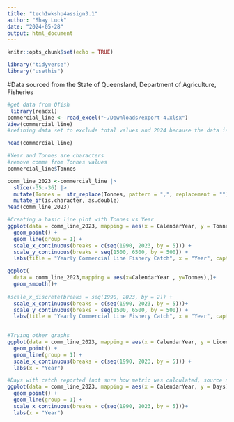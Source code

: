 ```yaml
---
title: "tech1wkshp4assign3.1"
author: "Shay Luck"
date: "2024-05-28"
output: html_document
---
```


```r
knitr::opts_chunk$set(echo = TRUE)
```

```r
library("tidyverse")
library("usethis")
```

#Data sourced from the State of Queensland, Department of Agriculture, Fisheries


```r
#get data from Qfish
 library(readxl)
commercial_line <- read_excel("~/Downloads/export-4.xlsx")
View(commercial_line)
#refining data set to exclude total values and 2024 because the data is still incomplete for that year
```


```r
head(commercial_line)
```



```r
#Year and Tonnes are characters
#remove comma from Tonnes values 
commercial_line$Tonnes
```

```r
comm_line_2023 <-commercial_line |>
  slice(-35:-36) |>
  mutate(Tonnes =  str_replace(Tonnes, pattern = ",", replacement = ""))|>
  mutate_if(is.character, as.double)
head(comm_line_2023)
```



```r
#Creating a basic line plot with Tonnes vs Year
ggplot(data = comm_line_2023, mapping = aes(x = CalendarYear, y = Tonnes)) +
  geom_point() +
  geom_line(group = 1) +
  scale_x_continuous(breaks = c(seq(1990, 2023, by = 5))) + 
  scale_y_continuous(breaks = seq(1500, 6500, by = 500)) +
  labs(title = "Yearly Commercial Line Fishery Catch", x = "Year", caption = "Data from the State of Queensland, Department of Agriculture, Fisheries")
```
```r
ggplot(
  data = comm_line_2023,mapping = aes(x=CalendarYear , y=Tonnes),)+
  geom_smooth()+
  
#scale_x_discrete(breaks = seq(1990, 2023, by = 2)) + 
  scale_x_continuous(breaks = c(seq(1990, 2023, by = 5)))+
  scale_y_continuous(breaks = seq(1500, 6500, by = 500)) +
  labs(title = "Yearly Commercial Line Fishery Catch", x = "Year", caption = "Data from the State of Queensland, Department of Agriculture, Fisheries")
  
```



```r
#Trying other graphs 
ggplot(data = comm_line_2023, mapping = aes(x = CalendarYear, y = Licences)) +
  geom_point() +
  geom_line(group = 1) +
  scale_x_continuous(breaks = c(seq(1990, 2023, by = 5))) +
  labs(x = "Year")
```

```r
#Days with catch reported (not sure how metric was calculated, source not clear)
ggplot(data = comm_line_2023, mapping = aes(x = CalendarYear, y = Days)) +
  geom_point() +
  geom_line(group = 1) +
  scale_x_continuous(breaks = c(seq(1990, 2023, by = 5)))+
  labs(x = "Year")
```

